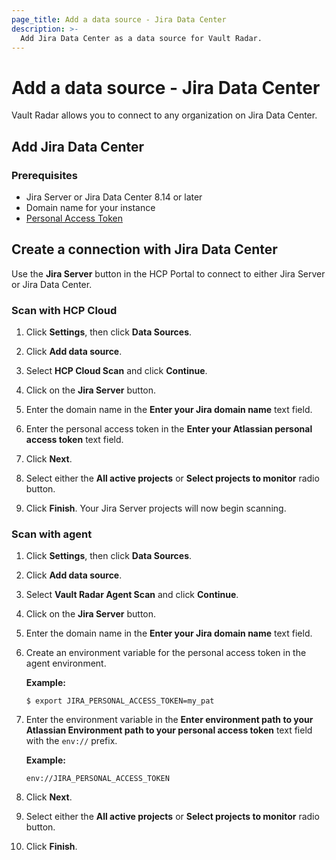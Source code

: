 ```yaml
---
page_title: Add a data source - Jira Data Center
description: >-
  Add Jira Data Center as a data source for Vault Radar.
---
```


# Add a data source - Jira Data Center

Vault Radar allows you to connect to any organization on Jira Data Center.

## Add Jira Data Center

### Prerequisites

- Jira Server or Jira Data Center 8.14 or later
- Domain name for your instance
- [Personal Access Token](https://confluence.atlassian.com/enterprise/using-personal-access-tokens-1026032365.html)

## Create a connection with Jira Data Center

<Note>

Use the **Jira Server** button in the HCP Portal to connect to either Jira
Server or Jira Data Center.

</Note>

### Scan with HCP Cloud

1. Click **Settings**, then click **Data Sources**.

1. Click **Add data source**.

1. Select **HCP Cloud Scan** and click **Continue**.

1. Click on the **Jira Server** button.

1. Enter the domain name in the **Enter your Jira domain name** text field.

1. Enter the personal access token in the **Enter your Atlassian personal access token** text field.

1. Click **Next**.

1. Select either the **All active projects** or **Select projects to monitor** radio
   button.

1. Click **Finish**. Your Jira Server projects will now begin scanning.

### Scan with agent

1. Click **Settings**, then click **Data Sources**.

1. Click **Add data source**.

1. Select **Vault Radar Agent Scan** and click **Continue**.

1. Click on the **Jira Server** button.

1. Enter the domain name in the **Enter your Jira domain name** text field.

1. Create an environment variable for the personal access token in the agent environment.

   **Example:**

   <CodeBlockConfig hideClipboard>
   
   ```shell-session
   $ export JIRA_PERSONAL_ACCESS_TOKEN=my_pat
   ```

   </CodeBlockConfig>

1. Enter the environment variable in the **Enter environment path to your
   Atlassian Environment path to your personal access token** text field with
   the `env://` prefix.
   
   **Example:**
   
   ```plaintext
   env://JIRA_PERSONAL_ACCESS_TOKEN
   ```

1. Click **Next**.

1. Select either the **All active projects** or **Select projects to monitor** radio
   button.

1. Click **Finish**.
